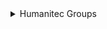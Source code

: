 <details>
<summary>Humanitec Groups</summary>

```json showLineNumbers
{
    "identifier": "humanitecGroup",
    "title": "Humanitec Group",
    "icon": "TwoUsers",
    "schema": {
      "properties": {
        "role": {
          "title": "Role",
          "description": "The role of the group in the organization",
          "type": "string",
          "icon": "Role"
        },
        "idp_id": {
          "title": "IDP ID",
          "description": "The identity provider ID",
          "type": "string",
          "icon": "DefaultProperty"
        },
        "createdAt": {
          "title": "Created At",
          "description": "The date and time when the group was created",
          "type": "string",
          "format": "date-time",
          "icon": "DefaultProperty"
        }
      },
      "required": []
    },
    "mirrorProperties": {},
    "calculationProperties": {},
    "aggregationProperties": {},
    "relations": {}
}
```

</details>

